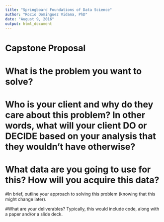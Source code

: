 ```yaml
---
title: "Springboard Foundations of Data Science"
author: "Rocio Dominguez Vidana, PhD"
date: "August 9, 2016"
output: html_document
---
```


# Capstone Proposal

# What is the problem you want to solve?

# Who is your client and why do they care about this problem? In other words, what will your client DO or DECIDE based on your analysis that they wouldn’t have otherwise?

# What data are you going to use for this? How will you acquire this data?

#In brief, outline your approach to solving this problem (knowing that this might change later).

#What are your deliverables? Typically, this would include code, along with a paper and/or a slide deck.
